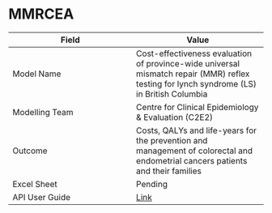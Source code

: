 # MMRCEA

| Field         | Value         |
| ------------- |-------------- |
| Model Name    | Cost-effectiveness evaluation of province-wide universal mismatch repair (MMR) reflex testing for lynch syndrome (LS) in British Columbia |
| Modelling Team| Centre for Clinical Epidemiology & Evaluation (C2E2)|
| Outcome       | Costs, QALYs and life-years for the prevention and management of colorectal and endometrial cancers patients and their families |
| Excel Sheet   | Pending |
| API User Guide| [Link](https://resplab.github.io/prismguide/api-users-guide.html#mmrcea-api)          |
